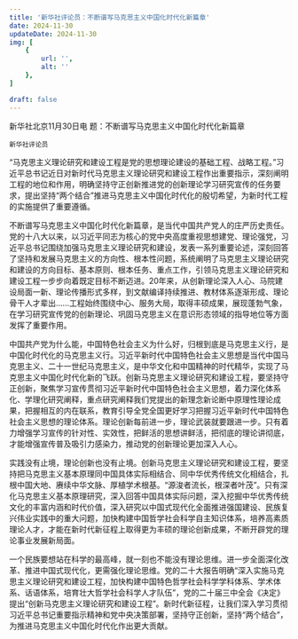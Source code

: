 ```yaml
---
title: '新华社评论员：不断谱写马克思主义中国化时代化新篇章'
date: 2024-11-30
updateDate: 2024-11-30
img: [
    {
        url: '',
        alt: ''
    },
]

draft: false
---
```


新华社北京11月30日电 题：不断谱写马克思主义中国化时代化新篇章

<small>新华社评论员</small>

“马克思主义理论研究和建设工程是党的思想理论建设的基础工程、战略工程。”习近平总书记近日对新时代马克思主义理论研究和建设工程作出重要指示，深刻阐明工程的地位和作用，明确坚持守正创新推进党的创新理论学习研究宣传的任务要求，提出坚持“两个结合”推进马克思主义中国化时代化的殷切希望，为新时代工程的实施提供了重要遵循。

不断谱写马克思主义中国化时代化新篇章，是当代中国共产党人的庄严历史责任。党的十八大以来，以习近平同志为核心的党中央高度重视思想建党、理论强党，习近平总书记围绕加强马克思主义理论研究和建设，发表一系列重要论述，深刻回答了坚持和发展马克思主义的方向性、根本性问题，系统阐明了马克思主义理论研究和建设的方向目标、基本原则、根本任务、重点工作，引领马克思主义理论研究和建设工程一步步向着既定目标不断迈进。20年来，从创新理论深入人心、马院建设局面一新、理论传播形式多样，到文献编译持续推进、教材体系逐渐形成、理论骨干人才辈出……工程始终围绕中心、服务大局，取得丰硕成果，展现蓬勃气象，在学习研究宣传党的创新理论、巩固马克思主义在意识形态领域的指导地位等方面发挥了重要作用。


中国共产党为什么能，中国特色社会主义为什么好，归根到底是马克思主义行，是中国化时代化的马克思主义行。习近平新时代中国特色社会主义思想是当代中国马克思主义、二十一世纪马克思主义，是中华文化和中国精神的时代精华，实现了马克思主义中国化时代化新的飞跃。创新马克思主义理论研究和建设工程，要坚持守正创新，聚焦学习宣传贯彻习近平新时代中国特色社会主义思想，着力深化体系化、学理化研究阐释，重点研究阐释我们党提出的新理念新论断中原理性理论成果，把握相互的内在联系，教育引导全党全国更好学习把握习近平新时代中国特色社会主义思想的理论体系。理论创新每前进一步，理论武装就要跟进一步。只有着力增强学习宣传的针对性、实效性，把鲜活的思想讲鲜活，把彻底的理论讲彻底，才能增强宣传普及吸引力感染力，推动党的创新理论更加深入人心。

实践没有止境，理论创新也没有止境。创新马克思主义理论研究和建设工程，要坚持把马克思主义基本原理同中国具体实际相结合、同中华优秀传统文化相结合，扎根中国大地、赓续中华文脉、厚植学术根基。“源浚者流长，根深者叶茂”。只有深化马克思主义基本原理研究，深入回答中国具体实际问题，深入挖掘中华优秀传统文化的丰富内涵和时代价值，深入研究以中国式现代化全面推进强国建设、民族复兴伟业实践中的重大问题，加快构建中国哲学社会科学自主知识体系，培养高素质理论人才，才能在新时代新征程上取得更为丰硕的理论创新成果，不断开辟党的理论事业发展新局面。

一个民族要想站在科学的最高峰，就一刻也不能没有理论思维。进一步全面深化改革、推进中国式现代化，更需强化理论思维。党的二十大报告明确“深入实施马克思主义理论研究和建设工程，加快构建中国特色哲学社会科学学科体系、学术体系、话语体系，培育壮大哲学社会科学人才队伍”，党的二十届三中全会《决定》提出“创新马克思主义理论研究和建设工程”。新时代新征程，让我们深入学习贯彻习近平总书记重要指示精神和党中央决策部署，坚持守正创新，坚持“两个结合”，为推进马克思主义中国化时代化作出更大贡献。








